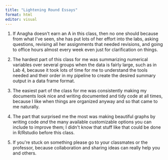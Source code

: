 ```yaml
---
title: "Lightening Round Essays"
format: html
editor: visual
---
```


1.
If Anagha doesn\'t earn an A in this class, then no one should because from what I\'ve seen, she has put lots of her effort into the labs, asking questions, revising all her assignments that needed revisions, and going to office hours almost every week even just for clarification on things.

2.
The hardest part of this class for me was summarizing numerical variables over several groups when the data is fairly large, such as in Lab 4, because it took lots of time for me to understand the tools needed and their order in my pipeline to create the desired summary output in a data frame format.

3.
The easiest part of the class for me was consistently making my documents look nice and writing documented and tidy code at all times, because I like when things are organized anyway and so that came to me naturally.

4.
The part that surprised me the most was making beautiful graphs by writing code *and* the many available customizable options you can include to improve them; I didn\'t know that stuff like that could be done in R/Rstudio before this class.

5.
If you\'re stuck on something please go to your classmates or the professor, because collaboration and sharing ideas can really help you and others.
